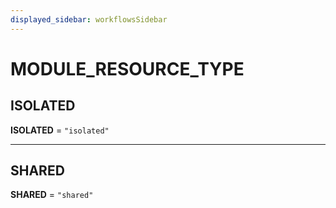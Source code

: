 ```yaml
---
displayed_sidebar: workflowsSidebar
---
```



# MODULE\_RESOURCE\_TYPE

## ISOLATED

 **ISOLATED** = `"isolated"`

___

## SHARED

 **SHARED** = `"shared"`
